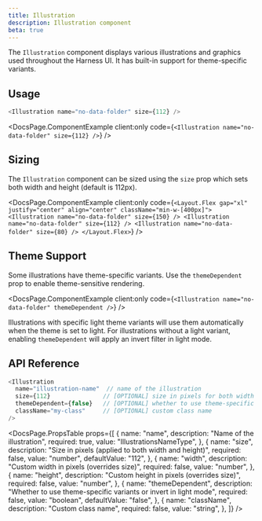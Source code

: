 ```yaml
---
title: Illustration
description: Illustration component
beta: true
---
```



The `Illustration` component displays various illustrations and graphics used throughout the Harness UI. It has built-in support for theme-specific variants.

## Usage

```typescript jsx
<Illustration name="no-data-folder" size={112} />
```

<DocsPage.ComponentExample
  client:only
  code={`<Illustration name="no-data-folder" size={112} />`}
/>

## Sizing

The `Illustration` component can be sized using the `size` prop which sets both width and height (default is 112px).

<DocsPage.ComponentExample
  client:only
  code={`
  <Layout.Flex gap="xl" justify="center" align="center" className="min-w-[400px]">
    <Illustration name="no-data-folder" size={150} />
    <Illustration name="no-data-folder" size={112} />
    <Illustration name="no-data-folder" size={80} />
  </Layout.Flex>
  `}
/>

## Theme Support

Some illustrations have theme-specific variants. Use the `themeDependent` prop to enable theme-sensitive rendering.

<DocsPage.ComponentExample
  client:only
  code={`<Illustration name="no-data-folder" themeDependent />`}
/>

Illustrations with specific light theme variants will use them automatically when the theme is set to light. For illustrations without a light variant, enabling `themeDependent` will apply an invert filter in light mode.

## API Reference

```typescript jsx
<Illustration
  name="illustration-name"  // name of the illustration
  size={112}               // [OPTIONAL] size in pixels for both width and height
  themeDependent={false}   // [OPTIONAL] whether to use theme-specific variants
  className="my-class"     // [OPTIONAL] custom class name
/>
```

<DocsPage.PropsTable
  props={[
    {
      name: "name",
      description: "Name of the illustration",
      required: true,
      value: "IllustrationsNameType",
    },
    {
      name: "size",
      description: "Size in pixels (applied to both width and height)",
      required: false,
      value: "number",
      defaultValue: "112",
    },
    {
      name: "width",
      description: "Custom width in pixels (overrides size)",
      required: false,
      value: "number",
    },
    {
      name: "height",
      description: "Custom height in pixels (overrides size)",
      required: false,
      value: "number",
    },
    {
      name: "themeDependent",
      description:
        "Whether to use theme-specific variants or invert in light mode",
      required: false,
      value: "boolean",
      defaultValue: "false",
    },
    {
      name: "className",
      description: "Custom class name",
      required: false,
      value: "string",
    },
  ]}
/>
